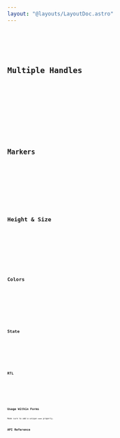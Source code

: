 ```yaml
---
layout: "@layouts/LayoutDoc.astro"
---
```




<Preview client:load>
  <Fragment slot="preview">
    <Example client:load />
  </Fragment>
  <Fragment slot="code">
    <Code code={ExampleRaw} lang="svelte" />
  </Fragment>
</Preview>

## Multiple Handles

<Preview client:load>
  <Fragment slot="preview">
    <ExampleMulti client:load />
  </Fragment>
  <Fragment slot="code">
    <Code code={ExampleMultiRaw} lang="svelte" />
  </Fragment>
</Preview>

## Markers

<Preview client:load>
  <Fragment slot="preview">
    <ExampleMarkers client:load />
  </Fragment>
  <Fragment slot="code">
    <Code code={ExampleMarkersRaw} lang="svelte" />
  </Fragment>
</Preview>

## Height & Size

<Preview client:load>
  <Fragment slot="preview">
    <ExampleHeight client:load />
  </Fragment>
  <Fragment slot="code">
    <Code code={ExampleHeightRaw} lang="svelte" />
  </Fragment>
</Preview>

## Colors

<Preview client:load>
  <Fragment slot="preview">
    <ExampleColors client:load />
  </Fragment>
  <Fragment slot="code">
    <Code code={ExampleColorsRaw} lang="svelte" />
  </Fragment>
</Preview>

## State

<Preview client:load>
  <Fragment slot="preview">
    <ExampleState client:load />
  </Fragment>
  <Fragment slot="code">
    <Code code={ExampleStateRaw} lang="svelte" />
  </Fragment>
</Preview>

## RTL

<Preview client:load>
  <Fragment slot="preview">
    <ExampleRtl client:load />
  </Fragment>
  <Fragment slot="code">
    <Code code={ExampleRtlRaw} lang="svelte" />
  </Fragment>
</Preview>

## Usage Within Forms

Make sure to add a unique `name` property.

## API Reference

<ApiTable />

